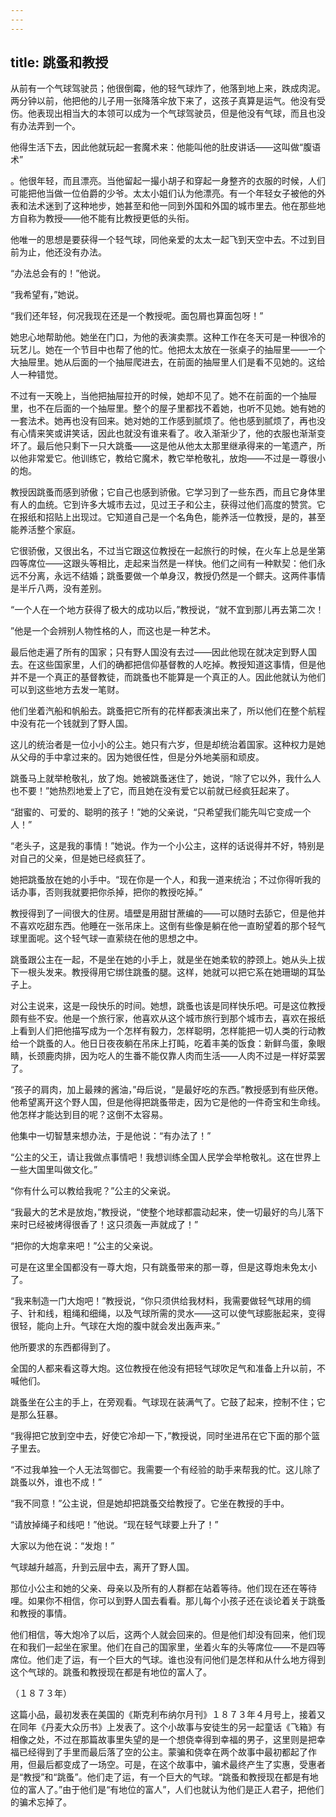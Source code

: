 ```yaml
---
---
---
```

title: 跳蚤和教授
---




从前有一个气球驾驶员；他很倒霉，他的轻气球炸了，他落到地上来，跌成肉泥。两分钟以前，他把他的儿子用一张降落伞放下来了，这孩子真算是运气。他没有受伤。他表现出相当大的本领可以成为一个气球驾驶员，但是他没有气球，而且也没有办法弄到一个。

他得生活下去，因此他就玩起一套魔术来：他能叫他的肚皮讲话——这叫做“腹语术”

。他很年轻，而且漂亮。当他留起一撮小胡子和穿起一身整齐的衣服的时候，人们可能把他当做一位伯爵的少爷。太太小姐们认为他漂亮。有一个年轻女子被他的外表和法术迷到了这种地步，她甚至和他一同到外国和外国的城市里去。他在那些地方自称为教授——他不能有比教授更低的头衔。

他唯一的思想是要获得一个轻气球，同他亲爱的太太一起飞到天空中去。不过到目前为止，他还没有办法。

“办法总会有的！”他说。

“我希望有，”她说。

“我们还年轻，何况我现在还是一个教授呢。面包屑也算面包呀！”

她忠心地帮助他。她坐在门口，为他的表演卖票。这种工作在冬天可是一种很冷的玩艺儿。她在一个节目中也帮了他的忙。他把太太放在一张桌子的抽屉里——一个大抽屉里。她从后面的一个抽屉爬进去，在前面的抽屉里人们是看不见她的。这给人一种错觉。

不过有一天晚上，当他把抽屉拉开的时候，她却不见了。她不在前面的一个抽屉里，也不在后面的一个抽屉里。整个的屋子里都找不着她，也听不见她。她有她的一套法术。她再也没有回来。她对她的工作感到腻烦了。他也感到腻烦了，再也没有心情来笑或讲笑话，因此也就没有谁来看了。收入渐渐少了，他的衣服也渐渐变坏了。最后他只剩下一只大跳蚤——这是他从他太太那里继承得来的一笔遗产，所以他非常爱它。他训练它，教给它魔术，教它举枪敬礼，放炮——不过是一尊很小的炮。

教授因跳蚤而感到骄傲；它自己也感到骄傲。它学习到了一些东西，而且它身体里有人的血统。它到许多大城市去过，见过王子和公主，获得过他们高度的赞赏。它在报纸和招贴上出现过。它知道自己是一个名角色，能养活一位教授，是的，甚至能养活整个家庭。

它很骄傲，又很出名，不过当它跟这位教授在一起旅行的时候，在火车上总是坐第四等席位——这跟头等相比，走起来当然是一样快。他们之间有一种默契：他们永远不分离，永远不结婚；跳蚤要做一个单身汉，教授仍然是一个鳏夫。这两件事情是半斤八两，没有差别。

“一个人在一个地方获得了极大的成功以后，”教授说，“就不宜到那儿再去第二次！

”他是一个会辨别人物性格的人，而这也是一种艺术。

最后他走遍了所有的国家；只有野人国没有去过——因此他现在就决定到野人国去。在这些国家里，人们的确都把信仰基督教的人吃掉。教授知道这事情，但是他并不是一个真正的基督教徒，而跳蚤也不能算是一个真正的人。因此他就认为他们可以到这些地方去发一笔财。

他们坐着汽船和帆船去。跳蚤把它所有的花样都表演出来了，所以他们在整个航程中没有花一个钱就到了野人国。

这儿的统治者是一位小小的公主。她只有六岁，但是却统治着国家。这种权力是她从父母的手中拿过来的。因为她很任性，但是分外地美丽和顽皮。

跳蚤马上就举枪敬礼，放了炮。她被跳蚤迷住了，她说，“除了它以外，我什么人也不要！”她热烈地爱上了它，而且她在没有爱它以前就已经疯狂起来了。

“甜蜜的、可爱的、聪明的孩子！”她的父亲说，“只希望我们能先叫它变成一个人！”

“老头子，这是我的事情！”她说。作为一个小公主，这样的话说得并不好，特别是对自己的父亲，但是她已经疯狂了。

她把跳蚤放在她的小手中。“现在你是一个人，和我一道来统治；不过你得听我的话办事，否则我就要把你杀掉，把你的教授吃掉。”

教授得到了一间很大的住房。墙壁是用甜甘蔗编的——可以随时去舔它，但是他并不喜欢吃甜东西。他睡在一张吊床上。这倒有些像是躺在他一直盼望着的那个轻气球里面呢。这个轻气球一直萦绕在他的思想之中。

跳蚤跟公主在一起，不是坐在她的小手上，就是坐在她柔软的脖颈上。她从头上拔下一根头发来。教授得用它绑住跳蚤的腿。这样，她就可以把它系在她珊瑚的耳坠子上。

对公主说来，这是一段快乐的时间。她想，跳蚤也该是同样快乐吧。可是这位教授颇有些不安。他是一个旅行家，他喜欢从这个城市旅行到那个城市去，喜欢在报纸上看到人们把他描写成为一个怎样有毅力，怎样聪明，怎样能把一切人类的行动教给一个跳蚤的人。他日日夜夜躺在吊床上打盹，吃着丰美的饭食：新鲜鸟蛋，象眼睛，长颈鹿肉排，因为吃人的生番不能仅靠人肉而生活——人肉不过是一样好菜罢了。

“孩子的肩肉，加上最辣的酱油，”母后说，“是最好吃的东西。”教授感到有些厌倦。他希望离开这个野人国，但是他得把跳蚤带走，因为它是他的一件奇宝和生命线。他怎样才能达到目的呢？这倒不太容易。

他集中一切智慧来想办法，于是他说：“有办法了！”

“公主的父王，请让我做点事情吧！我想训练全国人民学会举枪敬礼。这在世界上一些大国里叫做文化。”

“你有什么可以教给我呢？”公主的父亲说。

“我最大的艺术是放炮，”教授说，“使整个地球都震动起来，使一切最好的鸟儿落下来时已经被烤得很香了！这只须轰一声就成了！”

“把你的大炮拿来吧！”公主的父亲说。

可是在这里全国都没有一尊大炮，只有跳蚤带来的那一尊，但是这尊炮未免太小了。

“我来制造一门大炮吧！”教授说，“你只须供给我材料，我需要做轻气球用的绸子、针和线，粗绳和细绳，以及气球所需的灵水——这可以使气球膨胀起来，变得很轻，能向上升。气球在大炮的腹中就会发出轰声来。”

他所要求的东西都得到了。

全国的人都来看这尊大炮。这位教授在他没有把轻气球吹足气和准备上升以前，不喊他们。

跳蚤坐在公主的手上，在旁观看。气球现在装满气了。它鼓了起来，控制不住；它是那么狂暴。

“我得把它放到空中去，好使它冷却一下，”教授说，同时坐进吊在它下面的那个篮子里去。

“不过我单独一个人无法驾御它。我需要一个有经验的助手来帮我的忙。这儿除了跳蚤以外，谁也不成！”

“我不同意！”公主说，但是她却把跳蚤交给教授了。它坐在教授的手中。

“请放掉绳子和线吧！”他说。“现在轻气球要上升了！”

大家以为他在说：“发炮！”

气球越升越高，升到云层中去，离开了野人国。

那位小公主和她的父亲、母亲以及所有的人群都在站着等待。他们现在还在等待哩。如果你不相信，你可以到野人国去看看。那儿每个小孩子还在谈论着关于跳蚤和教授的事情。

他们相信，等大炮冷了以后，这两个人就会回来的。但是他们却没有回来，他们现在和我们一起坐在家里。他们在自己的国家里，坐着火车的头等席位——不是四等席位。他们走了运，有一个巨大的气球。谁也没有问他们是怎样和从什么地方得到这个气球的。跳蚤和教授现在都是有地位的富人了。

（１８７３年）

这篇小品，最初发表在美国的《斯克利布纳尔月刊》１８７３年４月号上，接着又在同年《丹麦大众历书》上发表了。这个小故事与安徒生的另一起童话《飞箱》有相像之处，不过在那篇故事里失望的是一个想侥幸得到幸福的男子，这里则是把幸福已经得到了手里而最后落了空的公主。蒙骗和侥幸在两个故事中最初都起了作用，但最后都变成了一场空。可是，在这个故事中，骗术最终产生了实惠，受惠者是“教授”和“跳蚤”。他们走了运，有一个巨大的气球。“跳蚤和教授现在都是有地位的富人了。”由于他们是“有地位的富人”，人们也就认为他们是正人君子，把他们的骗术忘掉了。
